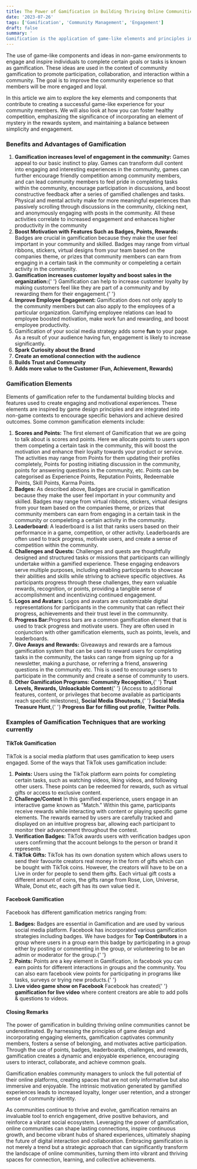 ```yaml
---
title: The Power of Gamification in Building Thriving Online Communities
date: '2023-07-26'
tags: ['Gamification', 'Community Management', 'Engagement']
draft: false
summary: '
Gamification is the application of game-like elements and principles in non-game contexts to engage and motivate people to achieve certain objectives or tasks. In the context of community gamification, these principles are applied to encourage participation, collaboration, and interaction within a community. The idea is to make the community experience more enjoyable and rewarding, leading to increased engagement and loyalty. Lets dive into the details below.'
---
```


The use of game-like components and ideas in non-game environments to engage and inspire individuals to complete certain goals or tasks is known as gamification. These ideas are used in the context of community gamification to promote participation, collaboration, and interaction within a community. The goal is to improve the community experience so that members will be more engaged and loyal.

In this article we aim to explore the key elements and components that contribute to creating a successful game-like experience for your community members. We will also look at how you can foster healthy competition, emphasizing the significance of incorporating an element of mystery in the rewards system, and maintaining a balance between simplicity and engagement.

### Benefits and Advantages of Gamification

<ol>
  <li>
    <strong>Gamification increases level of engagement in the community:</strong> Games appeal to
    our basic instinct to play. Games can transform dull content into engaging and interesting
    experiences in the community, games can further encourage friendly competition among community
    members, and can lead community members to feel pride in completing tasks within the community,
    encourage participation in discussions, and boost constructive feedback after a series of
    gamified challenges and tasks. Physical and mental activity make for more meaningful experiences
    than passively scrolling through discussions in the community, clicking next, and anonymously
    engaging with posts in the community. All these activities correlate to increased engagement and
    enhances higher productivity in the community
  </li>
  <li>
    <strong>Boost Motivation with Features Such as Badges, Points, Rewards:</strong> Badges are
    crucial in gamification because they make the user feel important in your community and skilled.
    Badges may range from virtual ribbons, stickers, virtual designs from your team based on the
    companies theme, or prizes that community members can earn from engaging in a certain task in
    the community or compeleting a certain activity in the community.
  </li>
  <li>
    <strong>Gamification increases customer loyalty and boost sales in the organization:</strong>{' '}
    Gamification can help to increase customer loyalty by making customers feel like they are part
    of a community and by rewarding them for their engagement.{' '}
  </li>
  <li>
    <strong>Improve Employee Engagement: </strong> Gamification does not only apply to the community
    members but can also apply to the employees of a particular organization. Gamifying employee
    relations can lead to employee boosted motivation, make work fun and rewarding, and boost
    employee productivity.
  </li>
  <li> Gamification of your social media strategy adds some <strong>fun</strong> to your page. As a result of your audience having fun, engagement is likely to increase significantly.</li>
  <li><strong>Spark Curiosity about the Brand</strong></li>
  <li><strong>Create an emotional connection with the audience</strong></li>
   <li><strong>Builds Trust and Community</strong></li>
  <li><strong>Adds more value to the Customer (Fun, Achievement, Rewards)</strong></li>

</ol>

### Gamification Elements

Elements of gamification refer to the fundamental building blocks and features used to create engaging and motivational experiences. These elements are inspired by game design principles and are integrated into non-game contexts to encourage specific behaviors and achieve desired outcomes. Some common gamification elements include:

<ol>
  <li>
    <strong>Scores and Points:</strong> The first element of Gamification that we are going to talk
    about is scores and points. Here we allocate points to users upon them competing a certain task
    in the community, this will boost the motivation and enhance their loyalty towards your product
    or service. The activities may range from Points for them updating their profiles completely,
    Points for posting initiating discussion in the community, points for answering questions in the
    community, etc. Points can be categorised as Experience Points, Reputation Points, Redeemable
    Points, Skill Points, Karma Points.
  </li>
  <li>
    <strong>Badges:</strong> As described above, Badges are crucial in gamification because they
    make the user feel important in your community and skilled. Badges may range from virtual
    ribbons, stickers, virtual designs from your team based on the companies theme, or prizes that
    community members can earn from engaging in a certain task in the community or compeleting a
    certain activity in the community.
  </li>
  <li>
    <strong>Leaderboard:</strong> A leaderboard is a list that ranks users based on their
    performance in a game, competition, or other activity. Leaderboards are often used to track
    progress, motivate users, and create a sense of competition within the community.
  </li>
  <li>
    <strong>Challenges and Quests:</strong> Challenges and quests are thoughtfully designed and
    structured tasks or missions that participants can willingly undertake within a gamified
    experience. These engaging endeavors serve multiple purposes, including enabling participants to
    showcase their abilities and skills while striving to achieve specific objectives. As
    participants progress through these challenges, they earn valuable rewards, recognition, or
    points, providing a tangible sense of accomplishment and incentivizing continued engagement.
  </li>
  <li>
    <strong>Logos and Avatars:</strong> Logos and avatars are customizable digital representations
    for participants in the community that can reflect their progress, achievements and their trust
    level in the communnity.
  </li>
  <li>
    <strong>Progress Bar:</strong>Progress bars are a common gamification element that is used to
    track progress and motivate users. They are often used in conjunction with other gamification
    elements, such as points, levels, and leaderboards.
  </li>
  <li>
    <strong>Give Aways and Rewards:</strong> Giveaways and rewards are a famous gamification system
    that can be used to reward users for completing tasks in the community, the tasks can range from
    signing up for a newsletter, making a purchase, or referring a friend, answering questions in
    the community etc. This is used to encourage users to participate in the community and create a
    sense of community to users.
  </li>
  <li>
    <strong>Other Gamification Programs:</strong> <strong>Community Recognition,</strong>{' '}
    <strong>Trust Levels,</strong> <strong>Rewards,</strong> <strong>Unloackable Content</strong>{' '}
    (Access to additional features, content, or privileges that become available as participants
    reach specific milestones), <strong>Social Media Shoutouts</strong>,{' '}
    <strong>Social Media Treasure Hunt</strong>,{' '}
    <strong>Progress Bar for filling out profile</strong>, <strong>Twitter Polls</strong>.
  </li>
</ol>

### Examples of Gamification Techniques that are working currently

#### TikTok Gamification

TikTok is a social media platform that uses gamification to keep users engaged. Some of the ways that TikTok uses gamification include:

<ol>
  <li>
    <strong>Points:</strong> Users using the TikTok platform earn points for completing certain
    tasks, such as watching videos, liking videos, and following other users. These points can be
    redeemed for rewards, such as virtual gifts or access to exclusive content.
  </li>
  <li>
    <strong>Challenge/Contest</strong> In this gamified experience, users engage in an interactive
    game known as "Match." Within this game, participants receive rewards while interacting with
    content or playing specific game elements. The rewards earned by users are carefully tracked and
    displayed on an intuitive progress bar, allowing each participant to monitor their advancement
    throughout the contest.
  </li>
  <li>
    <strong>Verification Badges:</strong> TikTok awards users with verification badges upon users
    confirming that the account belongs to the person or brand it represents
  </li>
  <li>
    <strong>TikTok Gifts:</strong> TikTok has its own donation system which allows users to send
    their favourite creators real money in the form of gifts which can be bought with TikTok coins.
    However, the creators will have to be on a Live in order for people to send them gifts. Each
    virtual gift costs a different amount of coins, the gifts range from Rose, Lion, Universe,
    Whale, Donut etc, each gift has its own value tied it.
  </li>
</ol>

#### Facebook Gamification

Facebook has different gamification metrics ranging from:

<ol>
  <li>
    <strong>Badges:</strong> Badges are essential in Gamification and are used by various social
    media platform. Facebook has incorporated various gamification strategies including badges. We
    have badges for <strong>Top Contributors</strong> in a group where users in a group earn this
    badge by participating in a group either by posting or commenting in the group, or volunteering
    to be an admin or moderator for the group.{' '}
  </li>
  <li>
    <strong>Points:</strong> Points are a key element in Gamification, in facebook you can earn
    points for different interactions in groups and the community. You can also earn facebook view
    points for participating in programs like tasks, surveys or trying new products.{' '}
  </li>
  <li>
    <strong>Live video game show on Facebook</strong> Facebook has created{' '}
    <strong>gamification for live video</strong> where content creators are able to add polls &
    questions to videos.
  </li>
</ol>

#### Closing Remarks

The power of gamification in building thriving online communities cannot be underestimated. By harnessing the principles of game design and incorporating engaging elements, gamification captivates community members, fosters a sense of belonging, and motivates active participation. Through the use of points, badges, leaderboards, challenges, and rewards, gamification creates a dynamic and enjoyable experience, encouraging users to interact, collaborate, and achieve common goals.

Gamification enables community managers to unlock the full potential of their online platforms, creating spaces that are not only informative but also immersive and enjoyable. The intrinsic motivation generated by gamified experiences leads to increased loyalty, longer user retention, and a stronger sense of community identity.

As communities continue to thrive and evolve, gamification remains an invaluable tool to enrich engagement, drive positive behaviors, and reinforce a vibrant social ecosystem. Leveraging the power of gamification, online communities can shape lasting connections, inspire continuous growth, and become vibrant hubs of shared experiences, ultimately shaping the future of digital interaction and collaboration. Embracing gamification is not merely a trend but a strategic approach that can significantly transform the landscape of online communities, turning them into vibrant and thriving spaces for connection, learning, and collective achievements.
